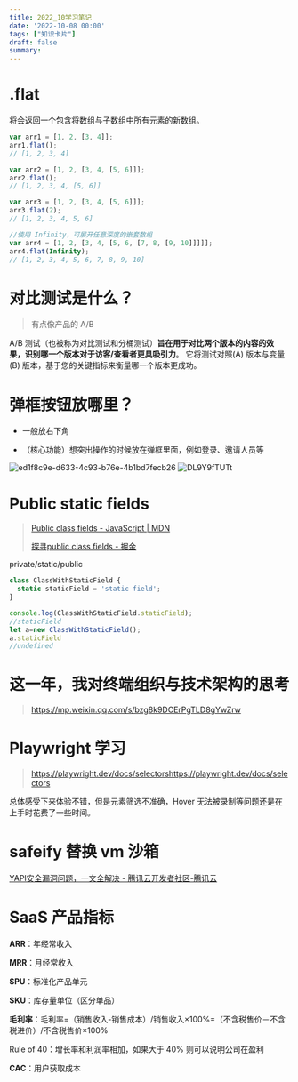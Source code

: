 ```yaml
---
title: 2022_10学习笔记
date: '2022-10-08 00:00'
tags: ["知识卡片"]
draft: false
summary: 
---
```

# .flat

将会返回一个包含将数组与子数组中所有元素的新数组。

```javascript
var arr1 = [1, 2, [3, 4]];
arr1.flat();
// [1, 2, 3, 4]

var arr2 = [1, 2, [3, 4, [5, 6]]];
arr2.flat();
// [1, 2, 3, 4, [5, 6]]

var arr3 = [1, 2, [3, 4, [5, 6]]];
arr3.flat(2);
// [1, 2, 3, 4, 5, 6]

//使用 Infinity，可展开任意深度的嵌套数组
var arr4 = [1, 2, [3, 4, [5, 6, [7, 8, [9, 10]]]]];
arr4.flat(Infinity);
// [1, 2, 3, 4, 5, 6, 7, 8, 9, 10]
```

# 对比测试是什么？

> 有点像产品的 A/B

A/B 测试（也被称为对比测试和分桶测试）**旨在用于对比两个版本的内容的效果，识别哪一个版本对于访客/查看者更具吸引力**。 它将测试对照(A) 版本与变量(B) 版本，基于您的关键指标来衡量哪一个版本更成功。

# 弹框按钮放哪里？

* 一般放右下角

* （核心功能）想突出操作的时候放在弹框里面，例如登录、邀请人员等

![ed1f8c9e-d633-4c93-b76e-4b1bd7fecb26](https://images.scar.site/ed1f8c9e-d633-4c93-b76e-4b1bd7fecb26.png)
![DL9Y9fTUTt](https://images.scar.site/DL9Y9fTUTt.png)

# Public static fields

> [Public class fields - JavaScript | MDN](https://developer.mozilla.org/en-US/docs/Web/JavaScript/Reference/Classes/Public_class_fields)
> 
> [探寻public class fields - 掘金](https://juejin.cn/post/6944506173882105863)

private/static/public

```javascript
class ClassWithStaticField {
  static staticField = 'static field';
}

console.log(ClassWithStaticField.staticField);
//staticField
let a=new ClassWithStaticField();
a.staticField
//undefined
```

# 这一年，我对终端组织与技术架构的思考

> https://mp.weixin.qq.com/s/bzg8k9DCErPgTLD8gYwZrw

# Playwright 学习

> https://playwright.dev/docs/selectorshttps://playwright.dev/docs/selectors

总体感受下来体验不错，但是元素筛选不准确，Hover 无法被录制等问题还是在上手时花费了一些时间。

# safeify 替换 vm 沙箱

[YAPI安全漏洞问题，一文全解决 - 腾讯云开发者社区-腾讯云](https://cloud.tencent.com/developer/article/1871363)

# SaaS 产品指标

**ARR**：年经常收入

**MRR**：月经常收入

**SPU**：标准化产品单元

**SKU**：库存量单位（区分单品）

**毛利率**：毛利率=（销售收入-销售成本）/销售收入×100%=（不含税售价－不含税进价）/不含税售价×100%

Rule of 40：增长率和利润率相加，如果大于 40% 则可以说明公司在盈利

**CAC**：用户获取成本
